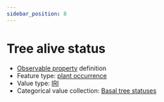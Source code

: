 ```yaml
---
sidebar_position: 8
---
```



# Tree alive status

- [Observable property](/viewers/dawe-vocabs?uri=https://linked.data.gov.au/def/nrm/e51ced21-4442-465d-8be9-8b5bba76d4d8) definition
- Feature type: [plant occurrence](http://linked.data.gov.au/def/tern-cv/b311c0d3-4a1a-4932-a39c-f5cdc1afa611)
- Value type: [IRI](https://w3id.org/tern/ontologies/tern/IRI)
- Categorical value collection: [Basal tree statuses](/viewers/dawe-vocabs?uri=https://linked.data.gov.au/def/nrm/f06740e7-2857-415a-a6dc-72dbbba7a88c)

<Example
  protocolModule="basal-area"
  observableProperty="https://linked.data.gov.au/def/nrm/e51ced21-4442-465d-8be9-8b5bba76d4d8"
/>
